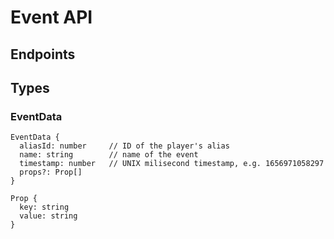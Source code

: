 
# Event API

## Endpoints

<ServiceDocumentation service='EventAPIService' />

## Types

### EventData

```
EventData {
  aliasId: number     // ID of the player's alias
  name: string        // name of the event
  timestamp: number   // UNIX milisecond timestamp, e.g. 1656971058297
  props?: Prop[]
}

Prop {
  key: string
  value: string
}
```
